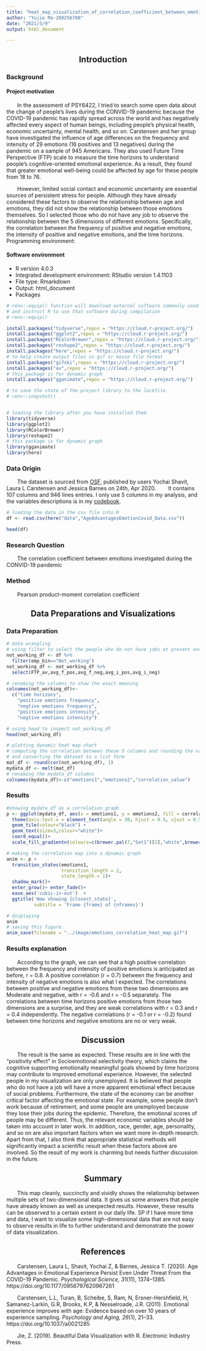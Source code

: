 ```yaml
---
title: "heat_map_visualization_of_correlation_coefficient_between_emotions_during_COVID-19_pandemic"
author: "Yujie Ma-200256708"
date: "2021/5/9"
output: html_document

---
```



<center><h2>Introduction</h2></center> 
<h3>Background</h3>
<h4>Project motivation</h4>

&emsp;&emsp;In the assessment of PSY6422, I tried to search some open data about the change of people's lives during the CONVID-19 pandemic because the COVID-19 pandemic has rapidly spread across the world and has negatively affected every aspect of human beings, including people's physical health, economic uncertainty, mental health, and so on. Carstensen and her group have investigated the influence of age differences on the frequency and intensity of 29 emotions (16 positives and 13 negatives) during the pandemic on a sample of 945 Americans. They also used Future Time Perspective (FTP) scale to measure the time horizons to understand people's cognitive-oriented emotional experience. As a result, they found that greater emotional well-being could be affected by age for these people from 18 to 76.

&emsp;&emsp;However, limited social contact and economic uncertainty are essential sources of persistent stress for people. Although they have already considered these factors to observe the relationship between age and emotions, they did not show the relationship between those emotions themselves. So I selected those who do not have any job to observe the relationship between the 5 dimensions of different emotions. Specifically, the correlation between the frequency of positive and negative emotions, the intensity of positive and negative emotions, and the time horizons.  
Programming environment:

<h4>Software environment</h4>

* R version 4.0.3 
* Integrated development environment: RStudio version 1.4.1103 
* File type: Rmarkdown
* Output: html_document 
* Packages 

```r

# renv::equip() function will download external software commonly used when compiling R packages from sources,  
# and instruct R to use that software during compilation
# renv::equip()

install.packages("tidyverse",repos = "https://cloud.r-project.org/")
install.packages("ggplot2",repos = "https://cloud.r-project.org/")
install.packages("RColorBrewer",repos = "https://cloud.r-project.org/")
install.packages("reshape2",repos = "https://cloud.r-project.org/")
install.packages("here",repos = "https://cloud.r-project.org/")
# to help create output files in gif or movie file format
install.packages("gifski",repos = "https://cloud.r-project.org/")
install.packages("av",repos = "https://cloud.r-project.org/")
# this package is for dynamic graph
install.packages("gganimate",repos = "https://cloud.r-project.org/")

# to save the state of the project library to the lockfile
# renv::snapshot()


# loading the library after you have installed them
library(tidyverse)
library(ggplot2)
library(RColorBrewer)
library(reshape2)
# this package is for dynamic graph
library(gganimate)
library(here)

```

<h3>Data Origin</h3>
&emsp;&emsp;The dataset is sourced from [OSF](https://osf.io/zpfya/), published by users Yochai Shavit, Laura L Carstensen and Jessica Barnes on 24th, Apr 2020.
&emsp;&emsp;It contains 107 columns and 946 lines entries. I only use 5 columns in my analysis, and the variables descriptions is in my [codebook](https://github.com/JJYma79/JJYma79.github.io/blob/main/docs/codebook.Rmd).

```r

# loading the data in the csv file into R 
df <- read.csv(here("data","AgeAdvantagesEmotionCovid_Data.csv"))

head(df)

```

<h3>Research Question</h3>

&emsp;&emsp;The correlation coefficient between emotions investigated during the CONVID-19 pandemic

<h3>Method</h3> 

&emsp;&emsp;Pearson product-moment correlation coefficient

<center><h2>Data Preparations and Visualizations</h2></center> 

<h3>Data Preparation</h3>

```r

# data wrangling
# using filter to select the people who do not have jobs at present and choose 5 columns including FTP_av, avg_f_pos, avg_f_neg, avg_i_pos and avg_i_neg
not_working_df <- df %>% 
  filter(emp_bin=="Not_working") 
not_working_df <- not_working_df %>% 
  select(FTP_av,avg_f_pos,avg_f_neg,avg_i_pos,avg_i_neg)

# renaming the columns to show the exact meaning
colnames(not_working_df)<-
  c("time horizons",
    "positive emotions frequency",
    "negtive emotions frequency",
    "positive emotions intensity",
    "negtive emotions intensity")

# using head to inspect not_working_df
head(not_working_df)

# plotting dynamic heat map chart
# computing the correlation between these 5 columns and rounding the values in its first argument to the specified number of decimal places
# and converting the dataset to a list form
mat_df <- round(cor(not_working_df), 1)
mydata_df <- melt(mat_df)
# renaming the mydata_df columns
colnames(mydata_df)<-c("emotions1","emotions2","correlation_value")

```

<h3>Results</h3>

```r

#showing mydata_df as a correlation graph
p <- ggplot(mydata_df, aes(x = emotions1, y = emotions2, fill = correlation_value,label=correlation_value)) +
  theme(axis.text.x = element_text(angle = 30, hjust = 0.5, vjust = 0.5)) +
  geom_tile(colour="black") +
  geom_text(size=3,colour="white")+
  coord_equal()+
  scale_fill_gradientn(colours=c(brewer.pal(7,"Set1")[2],"white",brewer.pal(7,"Set1")[1]),na.value=NA)

# making the correlation map into a dynamic graph
anim <- p + 
  transition_states(emotions1,
                    transition_length = 2,
                    state_length = 1)+ 
  shadow_mark()+
  enter_grow()+ enter_fade()+
  ease_aes('cubic-in-out')  + 
  ggtitle('Now showing {closest_state}',
          subtitle = 'Frame {frame} of {nframes}')

# displaying
anim
# saving this figure.    
anim_save(filename = "../image/emotions_correlation_heat_map.gif")

```

<h3>Results explanation</h3>
&emsp;&emsp;According to the graph, we can see that a high positive correlation between the frequency and intensity of positive emotions is anticipated as before, r = 0.8. A positive correlation (r = 0.7) between the frequency and intensity of negative emotions is also what I expected. The correlations between positive and negative emotions from these two dimensions are Moderate and negative, with r = -0.6 and r = -0.5 separately. The correlations between time horizons positive emotions from those two dimensions are a surprise, and they are weak correlations with r = 0.3 and r = 0.4 independently. The negative correlations (r = -0.1 or r = -0.2) found between time horizons and negative emotions are no or very weak.



<center><h2>Discussion</h2></center>  

&emsp;&emsp;The result is the same as expected. These results are in line with the "positivity effect" in Socioemotional selectivity theory, which claims the cognitive supporting emotionally meaningful goals showed by time horizons may contribute to improved emotional experience. However, the selected people in my visualization are only unemployed. It is believed that people who do not have a job will have a more apparent emotional effect because of social problems. Furthermore, the state of the economy can be another critical factor affecting the emotional state. For example, some people don't work because of retirement, and some people are unemployed because they lose their jobs during the epidemic. Therefore, the emotional scores of people may be different. Thus, the relevant economic variables should be taken into account in later work. In addition, race, gender, age, personality, and so on are also important factors when we want more in-depth research. Apart from that, I also think that appropriate statistical methods will significantly impact a scientific result when these factors above are involved. So the result of my work is charming but needs further discussion in the future. 

<center><h2>Summary</h2></center> 

&emsp;&emsp;This map cleanly, succinctly and vividly shows the relationship between multiple sets of two-dimensional data. It gives us some answers that people have already known as well as unexpected results. However, these results can be observed to a certain extent in our daily life. SP if I have more time and data, I want to visualize some high-dimensional data that are not easy to observe results in life to further understand and demonstrate the power of data visualization.

<center><h2>References</h2></center> 

&emsp;&emsp;Carstensen, Laura L, Shavit, Yochai Z, & Barnes, Jessica T. (2020). Age Advantages in Emotional Experience Persist Even Under Threat From the COVID-19 Pandemic. <i>Psychological Science, 31</i>(11), 1374–1385. https://doi.org/10.1177/0956797620967261

&emsp;&emsp;Carstensen, L.L, Turan, B, Scheibe, S, Ram, N, Ersner-Hershfield, H, Samanez-Larkin, G.R, Brooks, K.P, & Nesselroade, J.R. (2011). Emotional experience improves with age: Evidence based on over 10 years of experience sampling. <i>Psychology and Aging, 26</i>(1), 21–33. https://doi.org/10.1037/a0021285

&emsp;&emsp;Jie, Z. (2019). Beautiful Data Visualization with R. Electronic Industry Press.